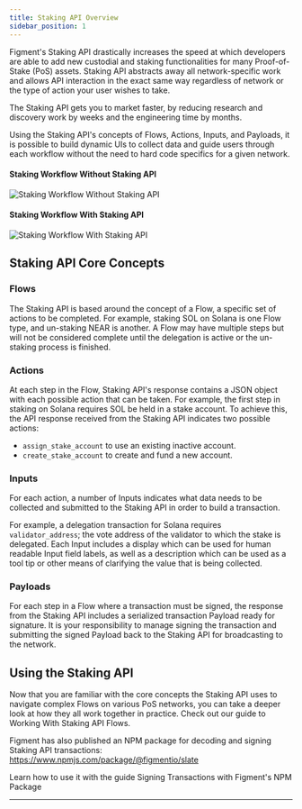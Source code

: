 ```yaml
---
title: Staking API Overview
sidebar_position: 1
---
```




Figment's Staking API drastically increases the speed at which developers are able to add new custodial and staking functionalities for many Proof-of-Stake (PoS) assets. Staking API abstracts away all network-specific work and allows API interaction in the exact same way regardless of network or the type of action your user wishes to take.

The Staking API gets you to market faster, by reducing research and discovery work by weeks and the engineering time by months.

Using the Staking API's concepts of Flows, Actions, Inputs, and Payloads, it is possible to build dynamic UIs to collect data and guide users through each workflow without the need to hard code specifics for a given network.

#### Staking Workflow Without Staking API

<img
  src={img1}
  alt="Staking Workflow Without Staking API"
  className="inline-image"
/>

#### Staking Workflow With Staking API

<img
  src={img2}
  alt="Staking Workflow With Staking API"
  className="inline-image"
/>

## Staking API Core Concepts

### Flows

The Staking API is based around the concept of a Flow, a specific set of actions to be completed. For example, staking SOL on Solana is one Flow type, and un-staking NEAR is another.
A Flow may have multiple steps but will not be considered complete until the delegation is active or the un-staking process is finished.

### Actions

At each step in the Flow, Staking API's response contains a JSON object with each possible action that can be taken. For example, the first step in staking on Solana requires SOL be held in a stake account. To achieve this, the API response received from the Staking API indicates two possible actions:

- `assign_stake_account` to use an existing inactive account.
- `create_stake_account` to create and fund a new account.

### Inputs

For each action, a number of Inputs indicates what data needs to be collected and submitted to the Staking API in order to build a transaction.

For example, a delegation transaction for Solana requires `validator_address`; the vote address of the validator to which the stake is delegated.
Each Input includes a display which can be used for human readable Input field labels, as well as a description which can be used as a tool tip or other means of clarifying the value that is being collected.

### Payloads

For each step in a Flow where a transaction must be signed, the response from the Staking API includes a serialized transaction Payload ready for signature. It is your responsibility to manage signing the transaction and submitting the signed Payload back to the Staking API for broadcasting to the network.

## Using the Staking API

Now that you are familiar with the core concepts the Staking API uses to navigate complex Flows on various PoS networks, you can take a deeper look at how they all work together in practice. Check out our guide to <Link to="/guides/staking-api/working-with-staking-api-flows">Working With Staking API Flows</Link>.

Figment has also published an NPM package for decoding and signing Staking API transactions: https://www.npmjs.com/package/@figmentio/slate

Learn how to use it with the guide <Link to="/guides/staking-api/figment-signing-transactions">Signing Transactions with Figment's NPM Package</Link>

---
